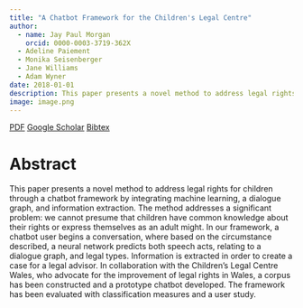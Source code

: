 ```yaml
---
title: "A Chatbot Framework for the Children's Legal Centre"
author:
  - name: Jay Paul Morgan
    orcid: 0000-0003-3719-362X
  - Adeline Paiement
  - Monika Seisenberger
  - Jane Williams
  - Adam Wyner
date: 2018-01-01
description: This paper presents a novel method to address legal rights for children through a chatbot framework by integrating machine learning, a dialogue graph, and information extraction.
image: image.png
---
```


[<i class="ai obp"></i> PDF](paper.pdf){.btn .btn-outline-primary .btn role="button" data-toggle="tooltip" title="Here's a tooltip"} [<i class="ai ai-google-scholar"></i> Google Scholar](https://scholar.google.com/citations?view_op=view_citation&hl=en&user=AO1az5YAAAAJ&citation_for_view=AO1az5YAAAAJ:d1gkVwhDpl0C){.btn .btn-outline-primary .btn role="button" data-toggle="tooltip" title="Here's a tooltip"} [Bibtex](bibtex.html){.btn .btn-outline-primary .btn role="button" data-toggle="tooltip" title="Here's a tooltip"}

# Abstract

This paper presents a novel method to address legal rights for children through a chatbot framework by integrating machine learning, a dialogue graph, and information extraction. The method addresses a significant problem: we cannot presume that children have common knowledge about their rights or express themselves as an adult might. In our framework, a chatbot user begins a conversation, where based on the circumstance described, a neural network predicts both speech acts, relating to a dialogue graph, and legal types. Information is extracted in order to create a case for a legal advisor. In collaboration with the Children's Legal Centre Wales, who advocate for the improvement of legal rights in Wales, a corpus has been constructed and a prototype chatbot developed. The framework has been evaluated with classification measures and a user study.
